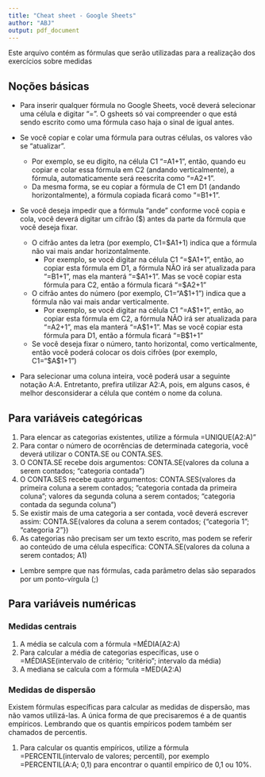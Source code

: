 ```yaml
---
title: "Cheat sheet - Google Sheets"
author: "ABJ"
output: pdf_document
---
```


Este arquivo contém as fórmulas que serão utilizadas para a realização dos exercícios sobre medidas

## Noções básicas

- Para inserir qualquer fórmula no Google Sheets, você deverá selecionar uma célula e digitar "=". O gsheets só vai compreender o que está sendo escrito como uma fórmula caso haja o sinal de igual antes. 

- Se você copiar e colar uma fórmula para outras células, os valores vão se "atualizar". 
  - Por exemplo, se eu digito, na célula C1 "=A1+1", então, quando eu copiar e colar essa fórmula em C2 (andando verticalmente), a fórmula, automaticamente será reescrita como "=A2+1". 
  - Da mesma forma, se eu copiar a fórmula de C1 em D1 (andando horizontalmente), a fórmula copiada ficará como "=B1+1". 
  
- Se você deseja impedir que a fórmula "ande" conforme você copia e cola, você deverá digitar um cifrão (\$) antes da parte da fórmula que você deseja fixar. 
  - O cifrão antes da letra (por exemplo, C1=$A1+1) indica que a fórmula não vai mais andar horizontalmente. 
    - Por exemplo, se você digitar na célula C1 "=\$A1+1", então, ao copiar esta fórmula em D1, a fórmula NÃO irá ser atualizada para "=B1+1", mas ela manterá "=\$A1+1". Mas se você copiar esta fórmula para C2, então a fórmula ficará "=\$A2+1"
  - O cifrão antes do número (por exemplo, C1="A\$1+1") indica que a fórmula não vai mais andar verticalmente.
      - Por exemplo, se você digitar na célula C1 "=A\$1+1", então, ao copiar esta fórmula em C2, a fórmula NÃO irá ser atualizada para "=A2+1", mas ela manterá "=A\$1+1". Mas se você copiar esta fórmula para D1, então a fórmula ficará "=B\$1+1"
  - Se você deseja fixar o número, tanto horizontal, como verticalmente, então você poderá colocar os dois cifrões (por exemplo, C1="\$A\$1+1")
  
- Para selecionar uma coluna inteira, você poderá usar a seguinte notação A:A. Entretanto, prefira utilizar A2:A, pois, em alguns casos, é melhor desconsiderar a célula que contém o nome da coluna. 

## Para variáveis categóricas

1. Para elencar as categorias existentes, utilize a fórmula =UNIQUE(A2:A)"
2. Para contar o número de ocorrências de determinada categoria, você deverá utilizar o CONTA.SE ou CONTA.SES. 
  1. O CONTA.SE recebe dois argumentos: CONTA.SE(valores da coluna a serem contados; "categoria contada")
  1. O CONTA.SES recebe quatro argumentos: CONTA.SES(valores da primeira coluna a serem contados; "categoria contada da primeira coluna"; valores da segunda coluna a serem contados; "categoria contada da segunda coluna")
  1. Se existir mais de uma categoria a ser contada, você deverá escrever assim: CONTA.SE(valores da coluna a serem contados; {"categoria 1"; "categoria 2"})
  1. As categorias não precisam ser um texto escrito, mas podem se referir ao conteúdo de uma célula específica: CONTA.SE(valores da coluna a serem contados; A1)
   
* Lembre sempre que nas fórmulas, cada parâmetro delas são separados por um ponto-vírgula (;)

## Para variáveis numéricas

### Medidas centrais

1. A média se calcula com a fórmula =MÉDIA(A2:A)
  1. Para calcular a média de categorias específicas, use o =MÉDIASE(intervalo de critério; "critério"; intervalo da média)
1. A mediana se calcula com a fórmula =MED(A2:A)

### Medidas de dispersão

Existem fórmulas específicas para calcular as medidas de dispersão, mas não vamos utilizá-las. A única forma de que precisaremos é a de quantis empíricos. Lembrando que os quantis empíricos podem também ser chamados de percentis. 

1. Para calcular os quantis empíricos, utilize a fórmula =PERCENTIL(intervalo de valores; percentil), por exemplo =PERCENTIL(A:A; 0,1) para encontrar o quantil empírico de 0,1 ou 10%. 
